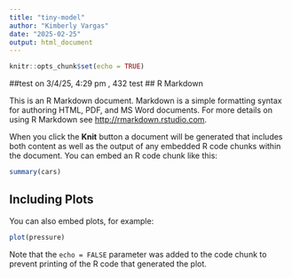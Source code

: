 ```yaml
---
title: "tiny-model"
author: "Kimberly Vargas"
date: "2025-02-25"
output: html_document
---
```


```r
knitr::opts_chunk$set(echo = TRUE)
```
##test on 3/4/25, 4:29 pm , 432 test 
## R Markdown

This is an R Markdown document. Markdown is a simple formatting syntax for authoring HTML, PDF, and MS Word documents. For more details on using R Markdown see <http://rmarkdown.rstudio.com>.

When you click the **Knit** button a document will be generated that includes both content as well as the output of any embedded R code chunks within the document. You can embed an R code chunk like this:

```r
summary(cars)
```

## Including Plots

You can also embed plots, for example:

```r
plot(pressure)
```

Note that the `echo = FALSE` parameter was added to the code chunk to prevent printing of the R code that generated the plot.
